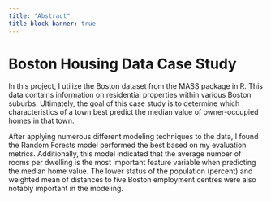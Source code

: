 ```yaml
---
title: "Abstract"
title-block-banner: true
---
```


# Boston Housing Data Case Study

In this project, I utilize the Boston dataset from the MASS package in R.  This data contains information on residential properties within various Boston suburbs.  Ultimately, the goal of this case study is to determine which characteristics of a town best predict the median value of owner-occupied homes in that town. 

After applying numerous different modeling techniques to the data, I found the Random Forests model performed the best based on my evaluation metrics.  Additionally, this model indicated that the average number of rooms per dwelling is the most important feature variable when predicting the median home value.  The lower status of the population (percent) and weighted mean of distances to five Boston employment centres were also notably important in the modeling.
